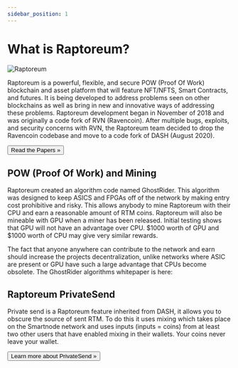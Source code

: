 ```yaml
---
sidebar_position: 1
---
```


# What is Raptoreum?

![Raptoreum](/img/rapt-outline.png)

Raptoreum is a powerful, flexible, and secure POW (Proof Of Work) blockchain and asset platform that will feature NFT/NFTS, Smart Contracts, and futures. It is being developed to address problems seen on other blockchains as well as bring in new and innovative ways of addressing these problems. Raptoreum development began in November of 2018 and was originally a code fork of RVN (Ravencoin). After multiple bugs, exploits, and security concerns with RVN, the Raptoreum team decided to drop the Ravencoin codebase and move to a code fork of DASH (August 2020).

<Link to="/docs/about-raptoreum/papers/raptoreumlightpaper">
<button class="button button--block button--primary">Read the Papers »</button>
</Link>

## POW (Proof Of Work) and Mining

Raptoreum created an algorithm code named GhostRider. This algorithm was designed to keep ASICS and FPGAs off of the network by making entry cost prohibitive and risky. This allows anybody to mine Raptoreum with their CPU and earn a reasonable amount of RTM coins. Raptoreum will also be mineable with GPU when a miner has been released. Initial testing shows that GPU will not have an advantage over CPU. $1000 worth of GPU and $1000 worth of CPU may give very similar rewards.

The fact that anyone anywhere can contribute to the network and earn should increase the projects decentralization, unlike networks where ASIC are present or GPU have such a large advantage that CPUs become obsolete. The GhostRider algorithms whitepaper is here:

## Raptoreum PrivateSend

Private send is a Raptoreum feature inherited from DASH, it allows you to obscure the source of sent RTM. To do this it uses mixing which takes place on the Smartnode network and uses inputs (inputs = coins) from at least two other users that have enabled mixing in their wallets. Your coins never leave your wallet.

<Link to="/docs/wallet/privatesend">
<button class="button button--block button--primary">Learn more about PrivateSend »</button>
</Link>
